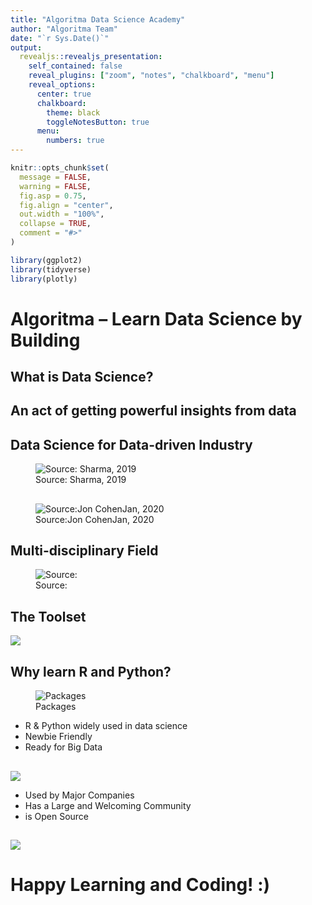 ```yaml
---
title: "Algoritma Data Science Academy"
author: "Algoritma Team"
date: "`r Sys.Date()`"
output: 
  revealjs::revealjs_presentation:
    self_contained: false
    reveal_plugins: ["zoom", "notes", "chalkboard", "menu"]
    reveal_options:
      center: true
      chalkboard: 
        theme: black
        toggleNotesButton: true
      menu:
        numbers: true
---
```


```r
knitr::opts_chunk$set(
  message = FALSE,
  warning = FALSE,
  fig.asp = 0.75,
  fig.align = "center",
  out.width = "100%",
  collapse = TRUE,
  comment = "#>"
)

library(ggplot2)
library(tidyverse)
library(plotly)

```

# Algoritma -- Learn Data Science by Building

## **What is Data Science?**

## An act of getting **powerful insights** from data

## **Data Science for Data-driven Industry**

<style>
.reveal section img { background:none; border:none; box-shadow:none; }
</style>

![Source: Sharma, 2019](image/Data-Science-use-cases.png)

##

![Source:Jon CohenJan, 2020](image/ncov-wu.png)

## **Multi-disciplinary Field**

![Source: ](image/datascience.jpg)

## **The Toolset**

![](image/rnpy.PNG)

## Why learn R and Python?

![Packages](image/ggplot_hive-removebg.png)

* R & Python widely used in data science 
* Newbie Friendly
* Ready for Big Data

##

![](image/compR.png)

* Used by Major Companies
* Has a Large and Welcoming Community
* is Open Source

## 

![](image/datascienceflow.jpg)

# Happy Learning and Coding! :)
